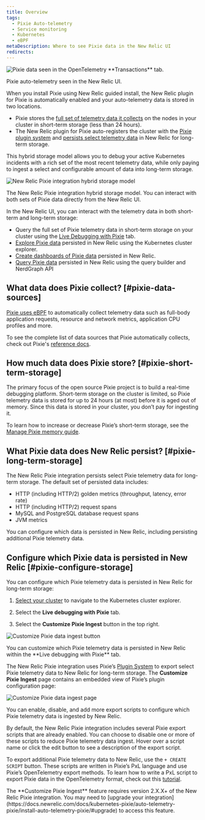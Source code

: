 ```yaml
---
title: Overview
tags:
  - Pixie Auto-telemetry
  - Service monitoring
  - Kubernetes
  - eBPF
metaDescription: Where to see Pixie data in the New Relic UI
redirects:
---
```






<img
  title="New Relic's UI pulls data from  data seen in the OpenTelemetry **Transactions** tab. "
  alt="Pixie data seen in the OpenTelemetry **Transactions** tab. "
  src={pixieServiceOtelTransactions}
/>

<figcaption>
  Pixie auto-telemetry seen in the New Relic UI.
</figcaption>

When you install Pixie using New Relic guided install, the New Relic plugin for Pixie is automatically enabled and your auto-telemetry data is stored in two locations.

- Pixie stores the [full set of telemetry data it collects](#pixie-data-sources) on the nodes in your cluster in short-term storage (less than 24 hours).
- The New Relic plugin for Pixie auto-registers the cluster with the [Pixie plugin system](https://docs.px.dev/reference/plugins/plugin-system/) and [persists select telemetry data](#pixie-long-term-storage) in New Relic for long-term storage.

This hybrid storage model allows you to debug your active Kubernetes incidents with a rich set of the most recent telemetry data, while only paying to ingest a select and configurable amount of data into long-term storage.

<img
  title="The New Relic Pixie integration hybrid storage model"
  alt="New Relic Pixie integration hybrid storage model"
  src={pixieHybridStorage}
/>

<figcaption>
  The New Relic Pixie integration hybrid storage model. You can interact with both sets of Pixie data directly from the New Relic UI.
</figcaption>

In the New Relic UI, you can interact with the telemetry data in both short-term and long-term storage:

* Query the full set of Pixie telemetry data in short-term storage on your cluster using the [Live Debugging with Pixie](/docs/kubernetes-pixie/auto-telemetry-pixie/understand-use-data/live-debugging-with-pixie) tab.
* [Explore Pixie data](/docs/kubernetes-pixie/auto-telemetry-pixie/understand-use-data/explore-pixie-data) persisted in New Relic using the Kubernetes cluster explorer.
* [Create dashboards of Pixie data](/docs/kubernetes-pixie/auto-telemetry-pixie/understand-use-data/dashboard-pixie-data) persisted in New Relic.
* [Query Pixie data](/docs/kubernetes-pixie/auto-telemetry-pixie/understand-use-data/query-pixie-data) persisted in New Relic using the query builder and NerdGraph API

## What data does Pixie collect?  [#pixie-data-sources]

[Pixie uses eBPF](https://docs.px.dev/about-pixie/pixie-ebpf/) to automatically collect telemetry data such as full-body application requests, resource and network metrics, application CPU profiles and more.

To see the complete list of data sources that Pixie automatically collects, check out Pixie's [reference docs](https://docs.px.dev/about-pixie/data-sources/).

## How much data does Pixie store? [#pixie-short-term-storage]

The primary focus of the open source Pixie project is to build a real-time debugging platform. Short-term storage on the cluster is limited, so Pixie telemetry data is stored for up to 24 hours (at most) before it is aged out of memory. Since this data is stored in your cluster, you don’t pay for ingesting it.

To learn how to increase or decrease Pixie’s short-term storage, see the [Manage Pixie memory guide]().

## What Pixie data does New Relic persist?  [#pixie-long-term-storage]

The New Relic Pixie integration persists select Pixie telemetry data for long-term storage. The default set of persisted data includes:

* HTTP (including HTTP/2) golden metrics (throughput, latency, error rate)
* HTTP (including HTTP/2) request spans
* MySQL and PostgreSQL database request spans
* JVM metrics

You can configure which data is persisted in New Relic, including persisting additional Pixie telemetry data.

## Configure which Pixie data is persisted in New Relic  [#pixie-configure-storage]

You can configure which Pixie telemetry data is persisted in New Relic for long-term storage:

1. [Select your cluster](https://one.newrelic.com/kubernetes-cluster-explorer) to navigate to the Kubernetes cluster explorer.

2. Select the **Live debugging with Pixie** tab.

3. Select the **Customize Pixie Ingest** button in the top right.

<img
  title="Customize Pixie data ingest button"
  alt="Customize Pixie data ingest button"
  src={customizeIngestButton}
/>

<figcaption>
  You can customize which Pixie telemetry data is persisted in New Relic within the **Live debugging with Pixie** tab.
</figcaption>

The New Relic Pixie integration uses Pixie’s [Plugin System](https://docs.px.dev/reference/plugins/plugin-system/) to export select Pixie telemetry data to New Relic for long-term storage. The **Customize Pixie Ingest** page contains an embedded view of Pixie’s plugin configuration page:

<img
  title="Customize Pixie data ingest page"
  alt="Customize Pixie data ingest page"
  src={customizeIngest}
/>

<figcaption>
  You can enable, disable, and add more export scripts to configure which Pixie telemetry data is ingested by New Relic.
</figcaption>

By default, the New Relic Pixie integration includes several Pixie export scripts that are already enabled. You can choose to disable one or more of these scripts to reduce Pixie telemetry data ingest. Hover over a script name or click the edit button to see a description of the export script.

To export additional Pixie telemetry data to New Relic, use the `+ CREATE SCRIPT` button. These scripts are written in Pixie’s PxL language and use Pixie’s OpenTelemetry export methods. To learn how to write a PxL script to export Pixie data in the OpenTelemetry format, check out this [tutorial](https://docs.px.dev/tutorials/integrations/otel/).

<Callout variant="important">
  The **Customize Pixie Ingest** feature requires version 2.X.X+ of the New Relic Pixie integration. You may need to [upgrade your integration](https://docs.newrelic.com/docs/kubernetes-pixie/auto-telemetry-pixie/install-auto-telemetry-pixie/#upgrade) to access this feature.
</Callout>
